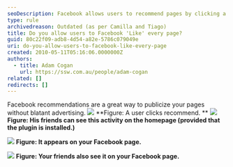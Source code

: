 ```yaml
---
seoDescription: Facebook allows users to recommend pages by clicking a "Like" button, which displays the recommendation on their homepage and shares it with friends.
type: rule
archivedreason: Outdated (as per Camilla and Tiago)
title: Do you allow users to Facebook 'Like' every page?
guid: 80c22f09-adb8-4d54-a82e-5786c079049e
uri: do-you-allow-users-to-facebook-like-every-page
created: 2010-05-11T05:16:06.0000000Z
authors:
  - title: Adam Cogan
    url: https://ssw.com.au/people/adam-cogan
related: []
redirects: []
---
```


Facebook recommendations are a great way to publicize your pages without blatant advertising.
![](Facebook_Recommend01.jpg)
**Figure: A user clicks recommend.
**
![](Facebook_Recommend02.jpg)
**Figure: His friends can see this activity on the homepage (provided that the plugin is installed.)**

![](Facebook_Recommend03.jpg)
**Figure: It appears on your Facebook page.**

![](Facebook_Recommend04.jpg)
**Figure: Your friends also see it on your Facebook page.**